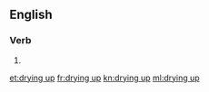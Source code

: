 {{also|drying-up}}
==English==

===Verb===
{{head|en|present participle}}

# {{present participle of|dry up|lang=en|nocat=1}}

[[et:drying up]]
[[fr:drying up]]
[[kn:drying up]]
[[ml:drying up]]